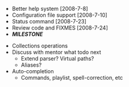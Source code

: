 * Better help system [2008-7-8]
* Configuration file support [2008-7-10]
* Status command [2008-7-23]
* Review code and FIXMES [2008-7-24]
* '''''MILESTONE'''''


* Collections operations
* Discuss with mentor what todo next
** Extend parser? Virtual paths?
** Aliases?
* Auto-completion
** Commands, playlist, spell-correction, etc
